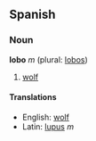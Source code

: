 ==Spanish==
===Noun===
'''lobo''' ''m'' (plural: [[lobos]])

# [[wolf]]

====Translations====

*English: [[wolf]]
*Latin: [[lupus]] ''m''